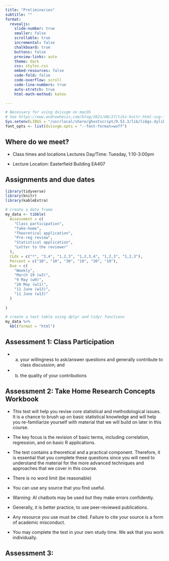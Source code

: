 ```yaml
---
title: "Preliminaries"
subtitle: ""
format:
  revealjs: 
    slide-number: true
    smaller: false
    scrollable: true
    incremental: false
    chalkboard: true 
    buttons: false
    preview-links: auto
    theme: dark
    css: styles.css
    embed-resources: false
    code-fold: false
    code-overflow: scroll
    code-line-numbers: true
    auto-stretch: true
    html-math-method: katex

---
```


```r
# Necessary for using dvisvgm on macOS
# See https://www.andrewheiss.com/blog/2021/08/27/tikz-knitr-html-svg-fun/
Sys.setenv(LIBGS = "/usr/local/share/ghostscript/9.53.3/lib/libgs.dylib.9.53")
font_opts <- list(dvisvgm.opts = "--font-format=woff")
```

## Where do we meet? 

- Class times and locations
Lectures Day/Time: Tuesday, 1:10-3:00pm

- Lecture Location: Easterfield Building EA407


## Assignments and due dates


```r
library(tidyverse)
library(knitr)
library(kableExtra)

# create a data frame
my_data <- tibble(
  Assessment = c(
    "Class participation",
    "Take-home",
    "Theoretical application",
    "Pre-reg review",
    "Statistical application",
    "Letter to the reviewer"
  ),
  CLOs = c("*", "3,4", "1,2,3", "1,2,3,4", "1,2,3", "1,2,3"),
  Percent = c("10", "10", "30", "10", "30", "10"),
  Due = c(
    "Weekly",
    "March 19 (w3)",
    "9 May (w9)",
    "28 May (w11)",
    "11 June (w13)",
    "11 June (w13)"
  )
  
)

# create a text table using dplyr and tidyr functions
my_data %>%
  kbl(format = "html") 

```


## Assessment 1: Class Participation

- (a) your willingness to ask/answer questions and generally contribute to class discussion; and 

- (b) the quality of your contributions


## Assessment 2:  Take Home Research Concepts Workbook

- This test will help you revise core statistical and methodological issues.  It is a chance to brush up on basic statistical knowledge and will help you re-familiarize yourself with material that we will build on later in this course. 

- The key focus is the revision of basic terms, including correlation, regression, and on basic R applications. 

- The test contains a theoretical and a practical component. Therefore, it is essential that you complete these questions since you will need to understand the material for the more advanced techniques and approaches that we cover in this course. 

- There is no word limit (be reasonable)

- You can use any source that you find useful.

- Warning: AI chatbots may be used but they make errors confidently.

- Generally, it is better practice, to use peer-reviewed publications. 

- Any resource you use must be cited.  Failure to cite your source is a form of academic misconduct. 

- You may complete the test in your own study time. We ask that you work individually. 


## Assessment 3:
